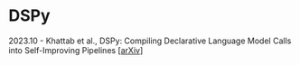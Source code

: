 # DSPy

2023.10 - Khattab et al., DSPy: Compiling Declarative Language Model Calls into Self-Improving Pipelines [[arXiv](https://github.com/stanfordnlp/dspy)]